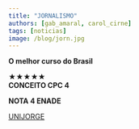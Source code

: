 ```yaml
---
title: "JORNALISMO"
authors: [gab_amaral, carol_cirne]
tags: [noticias]
image: /blog/jorn.jpg
---
```


**O melhor curso do Brasil**

★★★★★  
**CONCEITO CPC 4**

**NOTA 4 ENADE**

[UNIJORGE](https://www.instagram.com/p/DJScbfAxO-Q/?igsh=ajVrcWp6a3FhcGNk)
